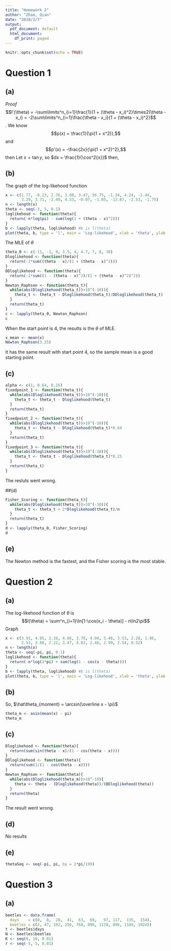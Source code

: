 ```yaml
---
title: "Homework 2"
author: "Zhao, Qian"
date: "2018/2/7"
output:
  pdf_document: default
  html_document:
    df_print: paged
---
```


```r
knitr::opts_chunk$set(echo = TRUE)
```

# Question 1
## (a)
*Proof*
\begin{align}
  l(\theta)&= \ln\prod\limits^n_{i=1}\frac{1}{\pi[1 + (x_i - \theta)^2]}\\
  &= \sum\limits^n_{i=1}\ln[\frac{1}{\pi[1 + (x_i - \theta)^2]}]\\
  &= n\ln\pi^{-1} + \sum\limits^n_{i=1}\ln[1 + (\theta - x_i)^2]^{-1}\\
  &= -n\ln\pi - \sum\limits^n_{i=1}\ln[1 + (\theta - x_i)^2].
\end{align}
$$l'(\theta) = -\sum\limits^n_{i=1}\frac{1}{1 + (\theta - x_i)^2}\times2(\theta - x_i) = -2\sum\limits^n_{i=1}\frac{\theta - x_i}{1 + (\theta - x_i)^2}$$.
We know
$$p(x) = \frac{1}{\pi(1 + x^2)},$$
and
$$p'(x) = -\frac{2x}{\pi(1 + x^2)^2},$$
then
\begin{align}
  I(\theta)&= n\int\frac{[p'(x)]^2}{p(x)}dx\\
  &= \frac{4n}{\pi}\int^{\infty}_{-\infty}\frac{x^2}{(1 + x^2)^3}dx,
\end{align}
Let $x = \tan{y}$, so $dx = \frac{1}{\cos^2{x}}$
then,
\begin{align}
  I(\theta)&= \frac{4n}{\pi}\int^{\frac{\pi}{2}}_{-\frac{\pi}{2}}\frac{\tan^2x}{(1 + \tan^2x)^3}\times\frac{1}{\cos^2x}dx\\
  &= \frac{4n}{\pi}\int^{\frac{\pi}{2}}_{-\frac{\pi}{2}}\tan^2x\cos^4xdx\\
  &= \frac{4n}{\pi}\int^{\frac{\pi}{2}}_{-\frac{\pi}{2}}\sin^2x\cos^2xdx\\
  &= \frac{4n}{\pi}\int^{\frac{\pi}{2}}_{-\frac{\pi}{2}}\sin^2x(1 - \sin^2x)dx\\
  &= \frac{4n}{\pi}(\int^{\frac{\pi}{2}}_{-\frac{\pi}{2}}\sin^2xdx - \int^{\frac{\pi}{2}}_{-\frac{\pi}{2}}\sin^4xdx)\\
  &= \frac{8n}{\pi}(\int^{\frac{\pi}{2}}_0\sin^2xdx - \int^{\frac{\pi}{2}}_0\sin^4xdx)\\
  &= \frac{8n}{\pi}\times(\frac{\pi}{4} - \frac{3\pi}{16})\\
  &= \frac{n}{2}
\end{align}

## (b)
The graph of the log-likehood function
```r
x <- c(1.77, -0.23, 2.76, 3.80, 3.47, 56.75, -1.34, 4.24, -2.44, 
       3.29, 3.71, -2.40, 4.53, -0.07, -1.05, -13.87, -2.53, -1.75)
n <- length(x)
theta <- seq(-3, 5, 0.1)
loglikehood <- function(theta){
  return(-n*log(pi) - sum(log(1 + (theta - x)^2)))
}
b <- lapply(theta, loglikehood) #b is l(theta)
plot(theta, b, type = 'l', main = 'Log-likehood', xlab = 'theta', ylab = 'l(theta)')
```
The MLE of $\theta$
```r
theta_0 <- c(-11, -1, 0, 1.5, 4, 4.7, 7, 8, 38)
Dloglikehood <- function(theta){
  return(-2*sum((theta - x)/(1 + (theta - x)^2)))
}
DDloglikehood <- function(theta){
  return(-2*sum((1 - (theta - x)^2)/(1 + (theta - x)^2)^2))
}
Newton_Raphson <- function(theta_t){
  while(abs(Dloglikehood(theta_t))>10^(-10)){
    theta_t <- theta_t - Dloglikehood(theta_t)/DDloglikehood(theta_t)
  }
  return(theta_t)
}
c <- lapply(theta_0, Newton_Raphson)
c
```
When the start point is 4, the results is the $\theta$ of MLE.
```r
x_mean <- mean(x)
Newton_Raphson(3.25)
```
It has the same result with start point 4, so the sample mean is a good starting point.

## (c)
```r
alpha <- c(1, 0.64, 0.25)
fixedpoint_1 <- function(theta_t){
  while(abs(Dloglikehood(theta_t))>10^(-10)){
    theta_t <- theta_t - Dloglikehood(theta_t)
  }
  return(theta_t)
}
fixedpoint_2 <- function(theta_t){
  while(abs(Dloglikehood(theta_t))>10^(-10)){
    theta_t <- theta_t - Dloglikehood(theta_t)*0.64
  }
  return(theta_t)
}
fixedpoint_3 <- function(theta_t){
  while(abs(Dloglikehood(theta_t))>10^(-10)){
    theta_t <- theta_t - Dloglikehood(theta_t)*0.25
  }
  return(theta_t)
}
```
The resluts went wrong.

##(d)
```r
Fisher_Scoring <- function(theta_t){
  while(abs(Dloglikehood(theta_t))>10^(-10)){
    theta_t <- theta_t + 2*Dloglikehood(theta_t)/n
  }
  return(theta_t)
}
d <- lapply(theta_0, Fisher_Scoring)
d
```

## (e)

The Newton method is the fastest, and the Fisher scoring is the most stable.

# Question 2
## (a)
The log-likehood function of $\theta$ is 
$$l(\theta) = \sum^n_{i=1}\ln[1-\cos(x_i - \theta)] - n\ln2\pi$$
Graph
```r
x <- c(3.91, 4.85, 2.28, 4.06, 3.70, 4.04, 5.46, 3.53, 2.28, 1.96,
       2.53, 3.88, 2.22, 3.47, 4.82, 2.46, 2.99, 2.54, 0.52)
n <- length(x)
theta <- seq(-pi, pi, 0.1)
loglikehood <- function(theta){
  return(-n*log(2*pi) + sum(log(1 - cos(x - theta))))
}
b <- lapply(theta, loglikehood) #b is l(theta)
plot(theta, b, type = 'l', main = 'Log-likehood', xlab = 'theta', ylab = 'l(theta)')
```

## (b)

\begin{align}
  E[X|\theta]&= \frac{1}{2\pi}\int^{2\pi}_0x[1 - \cos(x - \theta)]dx\\
  &= \frac{1}{2\pi}[\frac{1}{2}x^2|^{2\pi}_0 - \frac{1}{2\pi}\int^{2\pi}_0x\cos(x - \theta)dx]\\
  &= \pi - \frac{1}{2\pi}\int^{2\pi}_0xd\sin(x-\theta)\\
  &= \pi - \frac{1}{2\pi}x\sin(x - \theta)|^{2\pi}_0 + \frac{1}{2\pi}\int^{2\pi}_0\sin(x-\theta)dx\\
  &= \pi + \sin\theta - \frac{1}{2\pi}\cos(x - \theta)|^{2\pi}_0\\
  &= \pi + \sin\theta = \overline x
\end{align}
So, $\hat\theta_{moment} = \arcsin(\overline x - \pi)$
```r
theta_m <- asin(mean(x) - pi)
theta_m
```

## (c)

```r

Dloglikehood <- function(theta){
  return(sum(sin(theta - x)/(1 - cos(theta - x))))
}
DDloglikehood <- function(theta){
  return(sum(1/(1 - cos(theta - x))))
}
Newton_Raphson <- function(theta){
  while(abs(Dloglikehood(theta_m))>10^-10){
    theta <- theta - (Dloglikehood(theta))/(DDloglikehood(theta))
  }
  return(theta)
}
```
The result went wrong.

## (d)

No results

## (e)

```r
thetaSeq <- seq(-pi, pi, by = 2*pi/199)
```


# Question 3
## (a)

```r
beetles <- data.frame(
  days    = c(0,  8,  28,  41,  63,  69,   97, 117,  135,  154),
  beetles = c(2, 47, 192, 256, 768, 896, 1120, 896, 1184, 1024))
t <- beetles$days
N <- beetles$beetles
K <- seq(0, 10, 0.01)
r <- seq(-5, 5, 0.01)
```


